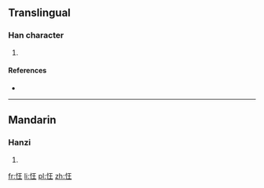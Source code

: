 ==Translingual==

===Han character===
{{Han char|rn=61|rad=心|as=04|sn=7|four=|canj=心竹土 (PHG), 心一土 (PMG)}}

# {{defn|Han|sort=心04}}

====References====
* {{Han ref|kx=0378.290|dkj=10399|dj=0706.280|hdz=42275.080|uh=5FF9|ud=24569}}

----

==Mandarin==

===Hanzi===
{{cmn-hanzi|pin=[[sāi]] ([[sai1]]), [[sì]] ([[si4]]), [[wǎng]] ([[wang3]])|wg=sai<sup>1</sup>, ssu<sup>4</sup>, wang<sup>3</sup>}}

# {{defn|lang=cmn|sort=心04}}

[[fr:忹]]
[[li:忹]]
[[pl:忹]]
[[zh:忹]]